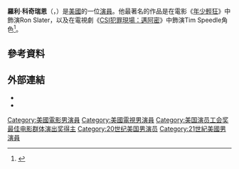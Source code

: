{{Infobox person
| name = Rory Cochrane
| image = Rory Cochrane.jpg
| caption = 
| years_active = 1991 – 現在
| occupation  = 演員
| birth_date = {{Birth date and age|1972|02|28|mf=yes}}
| birth_place = [[美國|美國]][[雪城|雪城]]
}}
'''羅利·科奇瑞恩'''（{{lang-en|Rory Cochrane}}，{{bd|1972年|2月28日||}}）是[[美國|美國]]的一位[[演員|演員]]。他最著名的作品是在電影《[[年少輕狂_(電影)|年少輕狂]]》中飾演Ron Slater，以及在電視劇《[[CSI犯罪現場：邁阿密|CSI犯罪現場：邁阿密]]》中飾演Tim Speedle角色<ref>{{cite web|url=http://movies.nytimes.com/person/13862/Rory-Cochrane|title=Rory Cochrane profile|work=[[The_New_York_Times|The New York Times]]|access-date=2016-03-21|archive-date=2013-03-28|archive-url=https://web.archive.org/web/20130328053452/http://movies.nytimes.com/person/13862/Rory-Cochrane|dead-url=no}}</ref>。

==參考資料==
{{Reflist}}

==外部連結==
{{Commonscat|Rory Cochrane|羅利·科奇瑞恩}}
*{{IMDb name|0168262}}
*{{amg name|13862}}
{{2011至2020年美国演员工会奖最佳电影群体演出奖}}
{{Authority control}}

{{DEFAULTSORT:Cochrane, Rory}}
[[Category:美國電影男演員|Category:美國電影男演員]]
[[Category:美國電視男演員|Category:美國電視男演員]]
[[Category:美国演员工会奖最佳电影群体演出奖得主|Category:美国演员工会奖最佳电影群体演出奖得主]]
[[Category:20世纪美国男演员|Category:20世纪美国男演员]]
[[Category:21世紀美國男演員|Category:21世紀美國男演員]]